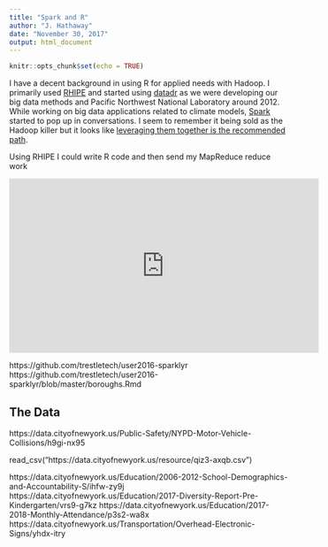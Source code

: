 ```yaml
---
title: "Spark and R"
author: "J. Hathaway"
date: "November 30, 2017"
output: html_document
---
```


```r
knitr::opts_chunk$set(echo = TRUE)
```


I have a decent background in using R for applied needs with Hadoop. I primarily used [RHIPE](https://github.com/delta-rho/RHIPE) and started using [datadr](https://github.com/delta-rho/datadr) as we were developing our big data methods and Pacific Northwest National Laboratory around 2012. While working on big data applications related to climate models, [Spark](https://en.wikipedia.org/wiki/Apache_Spark) started to pop up in conversations.  I seem to remember it being sold as the Hadoop killer but it looks like [leveraging them together is the recommended path](https://www.infoworld.com/article/3014440/big-data/five-things-you-need-to-know-about-hadoop-v-apache-spark.html).

Using RHIPE I could write R code and then send my MapReduce reduce work



<iframe width="560" height="315" src="https://www.youtube.com/embed/SQYg3pUTLMY" frameborder="0" allowfullscreen></iframe>

https://github.com/trestletech/user2016-sparklyr
https://github.com/trestletech/user2016-sparklyr/blob/master/boroughs.Rmd

## The Data

https://data.cityofnewyork.us/Public-Safety/NYPD-Motor-Vehicle-Collisions/h9gi-nx95

read_csv("https://data.cityofnewyork.us/resource/qiz3-axqb.csv")

https://data.cityofnewyork.us/Education/2006-2012-School-Demographics-and-Accountability-S/ihfw-zy9j
https://data.cityofnewyork.us/Education/2017-Diversity-Report-Pre-Kindergarten/vrs9-g7kz
https://data.cityofnewyork.us/Education/2017-2018-Monthly-Attendance/p3s2-wa8x
https://data.cityofnewyork.us/Transportation/Overhead-Electronic-Signs/yhdx-itry